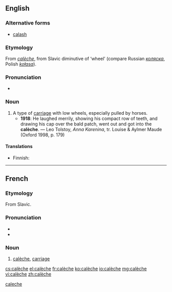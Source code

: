 ==English==

===Alternative forms===
* [[calash]]

===Etymology===
From {{etyl|fr}} ''[[#French|calèche]]'', from Slavic diminutive of ‘wheel’ (compare Russian ''[[коляска]]'', Polish ''[[kołasa]]'').

===Pronunciation===
* {{IPA|/kəˈlɛʃ/}}

===Noun===
{{en-noun}}

# A type of [[carriage]] with low wheels, especially pulled by horses.
#* '''1918''': He laughed merrily, showing his compact row of teeth, and drawing his cap over the bald patch, went out and got into the '''calèche'''. — Leo Tolstoy, ''Anna Karenina'', tr. Louise & Aylmer Maude (Oxford 1998, p. 179)

====Translations====
{{trans-top|type of carriage}}
* Finnish: {{t+|fi|kiesit|p}}
{{trans-mid}}
{{trans-bottom}}

[[Category:English terms spelled with È|caleche]]

----

==French==

===Etymology===
From Slavic.

===Pronunciation===
* {{audio|Fr-calèche.ogg|audio}}
* {{IPA|/kalɛʃ/|lang=fr}}

===Noun===
{{fr-noun|f|sort=caleche}}

# [[#English|calèche]], [[carriage]]

[[cs:calèche]]
[[el:calèche]]
[[fr:calèche]]
[[ko:calèche]]
[[io:calèche]]
[[mg:calèche]]
[[vi:calèche]]
[[zh:calèche]]